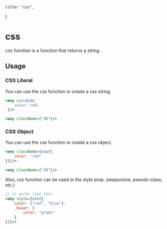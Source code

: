     title: "css",
}

# css

css function is a function that returns a string.

## Usage

### CSS Literal
You can use the css function to create a css string.
```jsx
<any css={css`
    color: red;
`}/>

<any className={"d0"}/>
```

### CSS Object
You can use the css function to create a css object.
```jsx
<any className={css({
    color: "red"
})}/>

<any className={"d0"}/>
```

Also, css function can be used in the style prop. (responsive, pseudo-class, etc.)
```jsx
// It works like this
<any style={css({
    color: ["red", "blue"],
    _hover: {
        color: "green"
    }
})}/>
```
